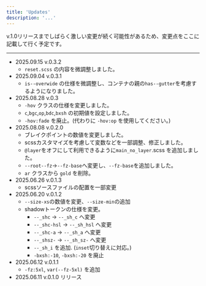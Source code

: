 ```yaml
---
title: 'Updates'
description: '...'
---
```



v.1.0リリースまでしばらく激しい変更が続く可能性があるため、変更点をここに記載して行く予定です。


---

- 2025.09.15 v.0.3.2
	- `reset.scss` の内容を微調整しました。
- 2025.09.04 v.0.3.1
	- `is--overwide` の仕様を微調整し、コンテナの親の`has--gutter`を考慮するようになりました。
- 2025.08.28 v.0.3
	- `-hov` クラスの仕様を変更しました。
	- `c`,`bgc`,`op`,`bdc`,`bxsh` の初期値を設定しました。
	- `-hov:fade` を廃止。(代わりに `-hov:op` を使用してください。)
- 2025.08.08 v.0.2.0
	- ブレイクポイントの数値を変更しました。
	- scssカスタマイズを考慮して変数などを一部調整、修正しました。
	- `@layer`をオフにして利用できるように`main_no_layer`.scss を追加しました。
	- `--root--fz`→`--fz-base`へ変更し、`--fz-base`を追加しました。
	- `ar` クラスから `gold` を削除。
- 2025.06.26 v.0.1.3
	- scssソースファイルの配置を一部変更
- 2025.06.20 v.0.1.2
	- `--size-xs`の数値を変更、`--size-min`の追加
	- shadowトークンの仕様を変更。
		- `--_shc` → `--_sh_c` へ変更
		- `--_shc-hsl` → `--_sh_hsl` へ変更
		- `--_shc-a` → `--_sh_a` へ変更
		- `--_shsz-` → `--_sh_sz-` へ変更
		- `--_sh_i` を追加. (`inset`切り替えに対応。)
		- `-bxsh:-10`, `-bxsh:-20` を廃止
- 2025.06.12 v.0.1.1
	- `-fz:5xl`, `var(--fz-5xl)` を追加
- 2025.06.11 v.0.1.0 リリース
